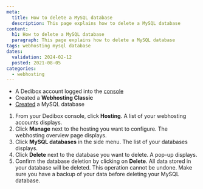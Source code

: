 ```yaml
---
meta:
  title: How to delete a MySQL database
  description: This page explains how to delete a MySQL database
content:
  h1: How to delete a MySQL database
  paragraph: This page explains how to delete a MySQL database
tags: webhosting mysql database 
dates:
  validation: 2024-02-12
  posted: 2021-08-05
categories:
  - webhosting
---
```


<Macro id="webhosting-online" />

<Macro id="requirements" />

- A Dedibox account logged into the [console](https://console.online.net/)
- Created a **Webhosting Classic**
- [Created](/dedibox-console/classic-hosting/how-to/create-mysql-database) a MySQL database

1. From your Dedibox console, click **Hosting**. A list of your webhosting accounts displays.
2. Click **Manage** next to the hosting you want to configure. The webhosting overview page displays.
3. Click **MySQL databases** in the side menu. The list of your databases displays.
4. Click **Delete** next to the database you want to delete. A pop-up displays.
5. Confirm the database deletion by clicking on **Delete**.
    <Message type="important">
      All data stored in your database will be deleted. This operation cannot be undone. Make sure you have a backup of your data before deleting your MySQL database.
    </Message>


